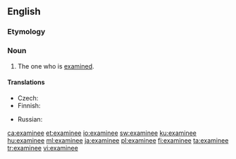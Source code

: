 {{also|examinée}}
==English==

===Etymology===
{{suffix|examine|ee|t2=object of|lang=en}}

===Noun===
{{en-noun}}

# The one who is [[examine]]d.

====Translations====
{{trans-top|one who is examined}}
* Czech: {{t|cs|zkoušený|m}}
* Finnish: {{t+|fi|kokelas}}
{{trans-mid}}
* Russian: {{t+|ru|экзаменуемый}}
{{trans-bottom}}

[[ca:examinee]]
[[et:examinee]]
[[io:examinee]]
[[sw:examinee]]
[[ku:examinee]]
[[hu:examinee]]
[[ml:examinee]]
[[ja:examinee]]
[[pl:examinee]]
[[fi:examinee]]
[[ta:examinee]]
[[tr:examinee]]
[[vi:examinee]]